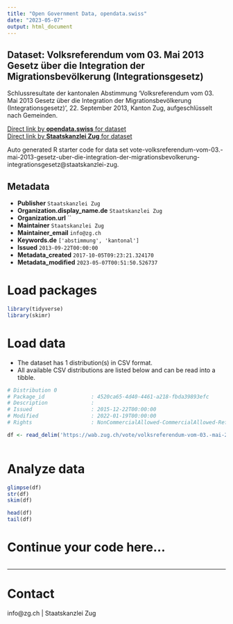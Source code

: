 ```yaml
---
title: "Open Government Data, opendata.swiss"
date: "2023-05-07"
output: html_document
---
```


## Dataset: Volksreferendum vom 03. Mai 2013 Gesetz über die Integration der Migrationsbevölkerung (Integrationsgesetz)

Schlussresultate der kantonalen Abstimmung 'Volksreferendum vom 03. Mai 2013 Gesetz über die Integration der Migrationsbevölkerung (Integrationsgesetz)', 22. September 2013, Kanton Zug, aufgeschlüsselt nach Gemeinden.

[Direct link by **opendata.swiss** for dataset](https://opendata.swiss/de/dataset/volksreferendum-vom-03-mai-2013-gesetz-uber-die-integration-der-migrationsbevolkerung-integrati)<br>
[Direct link by **Staatskanzlei Zug** for dataset](https://wab.zug.ch/vote/volksreferendum-vom-03.-mai-2013-gesetz-uber-die-integration-der-migrationsbevolkerung-integrationsgesetz/data)

Auto generated R starter code for data set vote-volksreferendum-vom-03.-mai-2013-gesetz-uber-die-integration-der-migrationsbevolkerung-integrationsgesetz@staatskanzlei-zug.

## Metadata

- **Publisher** `Staatskanzlei Zug`
- **Organization.display_name.de** `Staatskanzlei Zug`
- **Organization.url** ``
- **Maintainer** `Staatskanzlei Zug`
- **Maintainer_email** `info@zg.ch`
- **Keywords.de** `['abstimmung', 'kantonal']`
- **Issued** `2013-09-22T00:00:00`
- **Metadata_created** `2017-10-05T09:23:21.324170`
- **Metadata_modified** `2023-05-07T00:51:50.526737`


# Load packages

```r

library(tidyverse)
library(skimr)

```

# Load data

-   The dataset has 1 distribution(s) in CSV format.
-   All available CSV distributions are listed below and can be read into a tibble.

```r

# Distribution 0
# Package_id               : 4520ca65-4d40-4461-a218-fbda39893efc
# Description              : 
# Issued                   : 2015-12-22T00:00:00
# Modified                 : 2022-01-19T00:00:00
# Rights                   : NonCommercialAllowed-CommercialAllowed-ReferenceRequired

df <- read_delim('https://wab.zug.ch/vote/volksreferendum-vom-03.-mai-2013-gesetz-uber-die-integration-der-migrationsbevolkerung-integrationsgesetz/data-csv')



```

# Analyze data

```r

glimpse(df)
str(df)
skim(df)

head(df)
tail(df)

```

# Continue your code here...

```r

```

------------------------------------------------------------------------

# Contact

info@zg.ch | Staatskanzlei Zug
